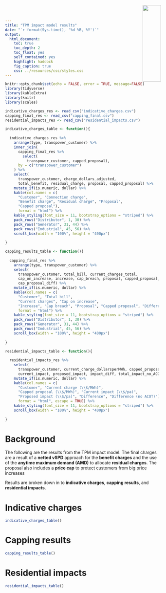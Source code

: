 ```yaml
---
title: "TPM impact model results"
date: "`r format(Sys.time(), '%d %B, %Y')`"
output:
  html_document:
    toc: true
    toc_depth: 2
    toc_float: yes
    self_contained: yes
    highlight: haddock
    fig_caption: true
    css: ../resources/css/styles.css
---
```


```r
knitr::opts_chunk$set(echo = FALSE, error = TRUE, message=FALSE)
library(tidyverse)
library(kableExtra)
library(knitr)
library(scales)
```

```r

indicative_charges_res <- read_csv("indicative_charges.csv")
capping_final_res <- read_csv("capping_final.csv")
residential_impacts_res <- read_csv("residential_impacts.csv")

indicative_charges_table <- function(){
  
  indicative_charges_res %>%
    arrange(type, transpower_customer) %>%
    inner_join(
      capping_final_res %>% 
        select(
          transpower_customer, capped_proposal),
      by = c("transpower_customer")
    ) %>%
    select(
      transpower_customer, charge_dollars_adjusted,
      total_benefit, residual_charge, proposal, capped_proposal) %>% 
    mutate_if(is.numeric, dollar) %>%
    kable(col.names = c(
      "Customer", "Connection charge",
      "Benefit charge", "Residual charge", "Proposal",
      "Capped proposal"),
      format = "html") %>%
    kable_styling(font_size = 11, bootstrap_options = "striped") %>%
    pack_rows("Distributor", 1, 30) %>%
    pack_rows("Generator", 31, 44) %>%
    pack_rows("Industrial", 45, 56) %>%
    scroll_box(width = "100%", height = "400px")
  
}

capping_results_table <- function(){
  
  capping_final_res %>%
    arrange(type, transpower_customer) %>%
    select(
      transpower_customer, total_bill, current_charges_total,
      cap_on_increase, increase, cap_breach, proposal, capped_proposal,
      cap_proposal_diff) %>% 
    mutate_if(is.numeric, dollar) %>% 
    kable(col.names = c(
      "Customer", "Total bill",
      "Current charges", "Cap on increase",
      "Increase", "Cap breach", "Proposal", "Capped proposal", "Difference"),
      format = "html") %>%
    kable_styling(font_size = 11, bootstrap_options = "striped") %>%
    pack_rows("Distributor", 1, 30) %>%
    pack_rows("Generator", 31, 44) %>%
    pack_rows("Industrial", 45, 56) %>%
    scroll_box(width = "100%", height = "400px")
  
}

residential_impacts_table <- function(){
  
  residential_impacts_res %>%
    select(
      transpower_customer, current_charge_dollarsperMWh, capped_proposal_dollarsperMWh, 
      current_impact, proposed_impact, impact_diff, total_impact_no_ACOT) %>% 
    mutate_if(is.numeric, dollar) %>% 
    kable(col.names = c(
      "Customer", "Current charge (\\$/MWh)",
      "Capped proposal (\\$/MWh)", "Current impact (\\$/pa)",
      "Proposed impact (\\$/pa)", "Difference", "Difference (no ACOT)"),
      format = "html", escape = TRUE) %>%
    kable_styling(font_size = 11, bootstrap_options = "striped") %>%
    scroll_box(width = "100%", height = "400px")
  
}

```

<img src="../resources/img/logo.png" style="position:absolute; top:20px; right:0; width:25%;padding-right: 40px;" />

# Background

The following are the results from the TPM impact model. The final charges are a result of a **netted vSPD** approach for the **benefit charges** and the use of the **anytime maximum demand (AMD)** to allocate **residual charges**. The proposal also includes a **price cap** to protect customers from big price increases

Results are broken down in to **indicative charges**, **capping results**, and **residential impacts**.

# Indicative charges

```r

indicative_charges_table()

```

# Capping results

```r

capping_results_table()

```

# Residential impacts

```r

residential_impacts_table()

```
